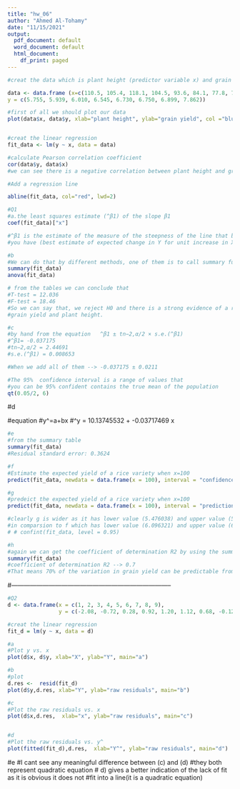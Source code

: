 ```yaml
---
title: "hw_06"
author: "Ahmed Al-Tohamy"
date: "11/15/2021"
output:
  pdf_document: default
  word_document: default
  html_document:
    df_print: paged
---
```



```r
#creat the data which is plant height (predictor variable x) and grain yield (response variable y)

data <- data.frame (x=c(110.5, 105.4, 118.1, 104.5, 93.6, 84.1, 77.8, 75.6),
y = c(5.755, 5.939, 6.010, 6.545, 6.730, 6.750, 6.899, 7.862))

#first of all we should plot our data
plot(data$x, data$y, xlab="plant height", ylab="grain yield", col ="blue", pch = 16)


#creat the linear regression 
fit_data <- lm(y ~ x, data = data)

#calculate Pearson correlation coefficient
cor(data$y, data$x)
#we can see there is a negative correlation between plant height and grain yield

#Add a regression line

abline(fit_data, col="red", lwd=2)

```

```r
#Q1
#a.the least squares estimate (^β1) of the slope β1
coef(fit_data)["x"]

#^β1 is the estimate of the measure of the steepness of the line that best fit the data
#you have (best estimate of expected change in Y for unit increase in X), ^β is using the least squares method
```

```r
#b
#We can do that by different methods, one of them is to call summary function and anova
summary(fit_data)
anova(fit_data)

# from the tables we can conclude that
#T-test = 12.036
#F-test = 18.46 
#So we can say that, we reject H0 and there is a strong evidence of a relationship between
#grain yield and plant height.
```

```r
#c
#by hand from the equation   ^β1 ± tn−2,α/2 × s.e.(^β1)
#^β1= -0.037175
#tn−2,α/2 = 2.44691
#s.e.(^β1) = 0.008653

#When we add all of them --> -0.037175 ± 0.0211

#The 95%  confidence interval is a range of values that 
#you can be 95% confident contains the true mean of the population
qt(0.05/2, 6)
```


#d

#equation 
#y^=a+bx
#^y = 10.13745532 + -0.03717469 x


```r
#e
#from the summary table
summary(fit_data)
#Residual standard error: 0.3624 
```

```r
#f
#Estimate the expected yield of a rice variety when x=100
predict(fit_data, newdata = data.frame(x = 100), interval = "confidence", levels=0.95)
```

```r
#g
#predeict the expected yield of a rice variety when x=100
predict(fit_data, newdata = data.frame(x = 100), interval = "prediction", levels=0.95)

#clearly g is wider as it has lower value (5.476038) and upper value (5.476038)
#in comparsion to f which has lower value (6.096321) and upper value (6.743651)
# # confint(fit_data, level = 0.95)
```

```r
#h
#again we can get the coefficient of determination R2 by using the summary function 
summary(fit_data)
#coefficient of determination R2 --> 0.7
#That means 70% of the variation in grain yield can be predictable from the plant height
```
#-----------------------------------------------------------------------------

```r
#Q2
d <- data.frame(x = c(1, 2, 3, 4, 5, 6, 7, 8, 9),
                y = c(-2.08, -0.72, 0.28, 0.92, 1.20, 1.12, 0.68, -0.12, -1.28))

#creat the linear regression 
fit_d = lm(y ~ x, data = d)

#a
#Plot y vs. x
plot(d$x, d$y, xlab="X", ylab="Y", main="a")

#b
#plot 
d.res <-  resid(fit_d)
plot(d$y,d.res, xlab="Y", ylab="raw residuals", main="b")

#c
#Plot the raw residuals vs. x
plot(d$x,d.res,  xlab="x", ylab="raw residuals", main="c")


#d
#Plot the raw residuals vs. y^
plot(fitted(fit_d),d.res,  xlab="Y^", ylab="raw residuals", main="d")
```


#e
#I cant see any meaningful difference between (c) and (d)
#they both represent quadratic equation
# d) gives a better indication of the lack of fit as it is obvious it does not 
#fit into a line(it is a quadratic equation)

